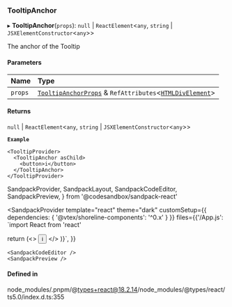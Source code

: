 ### TooltipAnchor

▸ **TooltipAnchor**(`props`): `null` \| `ReactElement`\<`any`, `string` \| `JSXElementConstructor`\<`any`\>\>

The anchor of the Tooltip

#### Parameters

| Name    | Type                                                                                                                                                           |
| :------ | :------------------------------------------------------------------------------------------------------------------------------------------------------------- |
| `props` | [`TooltipAnchorProps`](/components/tooltip-anchor/props.md) & `RefAttributes`\<[`HTMLDivElement`](https://developer.mozilla.org/docs/Web/API/HTMLDivElement)\> |

#### Returns

`null` \| `ReactElement`\<`any`, `string` \| `JSXElementConstructor`\<`any`\>\>

**`Example`**

```tsx copy showLineNumbers filename="example.tsx"
<TooltipProvider>
  <TooltipAnchor asChild>
    <button>i</button>
  </TooltipAnchor>
</TooltipProvider>
```

SandpackProvider,
SandpackLayout,
SandpackCodeEditor,
SandpackPreview,
} from '@codesandbox/sandpack-react'

<SandpackProvider
template="react"
theme="dark"
customSetup={{ dependencies: { '@vtex/shoreline-components': '^0.x' } }}
files={{'/App.js': `import React from 'react'

return (<>
<TooltipProvider>
<TooltipAnchor asChild>
<button>i</button>
</TooltipAnchor>
</TooltipProvider>
</>
)}`,
}}

>   <SandpackLayout>

    <SandpackCodeEditor />
    <SandpackPreview />

  </SandpackLayout>
</SandpackProvider>

#### Defined in

node_modules/.pnpm/@types+react@18.2.14/node_modules/@types/react/ts5.0/index.d.ts:355

